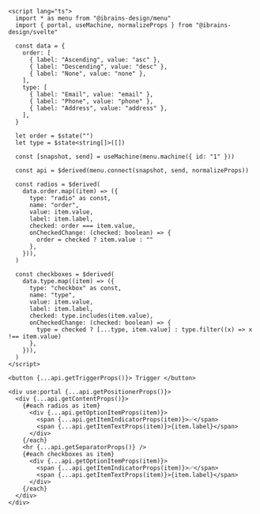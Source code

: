 ```svelte
<script lang="ts">
  import * as menu from "@ibrains-design/menu"
  import { portal, useMachine, normalizeProps } from "@ibrains-design/svelte"

  const data = {
    order: [
      { label: "Ascending", value: "asc" },
      { label: "Descending", value: "desc" },
      { label: "None", value: "none" },
    ],
    type: [
      { label: "Email", value: "email" },
      { label: "Phone", value: "phone" },
      { label: "Address", value: "address" },
    ],
  }

  let order = $state("")
  let type = $state<string[]>([])

  const [snapshot, send] = useMachine(menu.machine({ id: "1" }))

  const api = $derived(menu.connect(snapshot, send, normalizeProps))

  const radios = $derived(
    data.order.map((item) => ({
      type: "radio" as const,
      name: "order",
      value: item.value,
      label: item.label,
      checked: order === item.value,
      onCheckedChange: (checked: boolean) => {
        order = checked ? item.value : ""
      },
    })),
  )

  const checkboxes = $derived(
    data.type.map((item) => ({
      type: "checkbox" as const,
      name: "type",
      value: item.value,
      label: item.label,
      checked: type.includes(item.value),
      onCheckedChange: (checked: boolean) => {
        type = checked ? [...type, item.value] : type.filter((x) => x !== item.value)
      },
    })),
  )
</script>

<button {...api.getTriggerProps()}> Trigger </button>

<div use:portal {...api.getPositionerProps()}>
  <div {...api.getContentProps()}>
    {#each radios as item}
      <div {...api.getOptionItemProps(item)}>
        <span {...api.getItemIndicatorProps(item)}>✅</span>
        <span {...api.getItemTextProps(item)}>{item.label}</span>
      </div>
    {/each}
    <hr {...api.getSeparatorProps()} />
    {#each checkboxes as item}
      <div {...api.getOptionItemProps(item)}>
        <span {...api.getItemIndicatorProps(item)}>✅</span>
        <span {...api.getItemTextProps(item)}>{item.label}</span>
      </div>
    {/each}
  </div>
</div>
```
